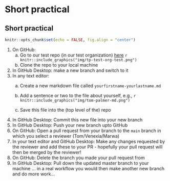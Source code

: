 # Short practical

## Short practical

```r
knitr::opts_chunk$set(echo = FALSE, fig.align = "center")
```

1. On GitHub: 
    a. Go to our test repo (in our test organization) [here](https://github.com/tp-test-org/test)
       ```r
       knitr::include_graphics("img/tp-test-org-test.png")
       ```  
    a. Clone the repo to your local machine
2. In GitHub Desktop: make a new branch and switch to it
3. In any text editor: 
    a. Create a new markdown file called `yourfirstname-yourlastname.md`
    a. Add a sentence or two to the file about yourself, e.g.,
       ```r
       knitr::include_graphics("img/tom-palmer-md.png")
       ```  
       
    a. Save this file into the (top level of the) repo
4. In GitHub Desktop: Commit this new file into your new branch
5. In GitHub Desktop: Push your new branch upto GitHub
6. On GitHub: Open a pull request from your branch to the `main` branch in which you select a reviewer (Tom/Venexia/Marwa) 
7. In your text editor and GitHub Desktop: Make any changes requested by the reviewer and add these to your PR - hopefully your pull request will then be merged by the reviewer!
8. On GitHub: Delete the branch you made your pull request from
9. In GitHub Desktop: Pull down the updated master branch to your machine ... in a real workflow you would then make another new branch and do more work...
